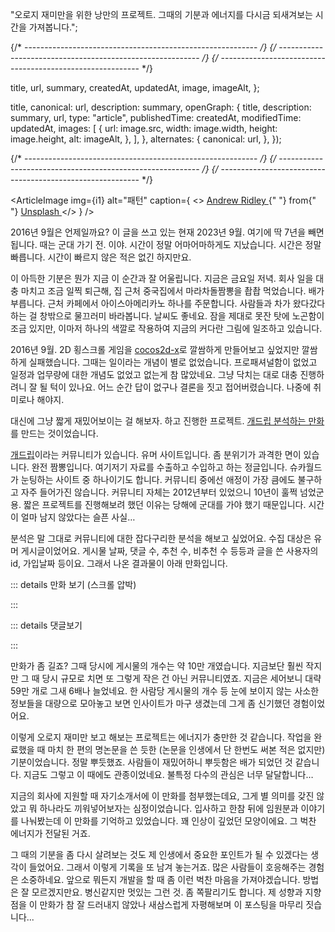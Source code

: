 
  "오로지 재미만을 위한 낭만의 프로젝트. 그때의 기분과 에너지를 다시금 되새겨보는 시간을 가져봅니다.";

{/* ---------------------------------------------------------- */}
{/* ---------------------------------------------------------- */}
{/* ---------------------------------------------------------- */}

  title,
  url,
  summary,
  createdAt,
  updatedAt,
  image,
  imageAlt,
};

  title,
  canonical: url,
  description: summary,
  openGraph: {
    title,
    description: summary,
    url,
    type: "article",
    publishedTime: createdAt,
    modifiedTime: updatedAt,
    images: [
      {
        url: image.src,
        width: image.width,
        height: image.height,
        alt: imageAlt,
      },
    ],
  },
  alternates: {
    canonical: url,
  },
});

<ArticleJsonLd
  useAppDir
  url={url}
  title={title}
  images={[image.src]}
  authorName={authorList}
  datePublished={createdAt}
  dateModified={updatedAt}
  publisherName={authorName}
  description={summary}
  isAccessibleForFree
/>

<ArticleHeader title={title} updatedAt={updatedAt} desc={summary} />

{/* ---------------------------------------------------------- */}
{/* ---------------------------------------------------------- */}
{/* ---------------------------------------------------------- */}

<ArticleImage
  img={i1}
  alt="패턴"
  caption={
    <>
      <a href="https://unsplash.com/ko/@aridley88?utm_content=creditCopyText&utm_medium=referral&utm_source=unsplash">
        Andrew Ridley
      </a>{" "}
      from{" "}
      <a href="https://unsplash.com/ko/%EC%82%AC%EC%A7%84/jR4Zf-riEjI?utm_content=creditCopyText&utm_medium=referral&utm_source=unsplash">
        Unsplash
      </a>
    </>
  }
/>

2016년 9월은 언제일까요? 이 글을 쓰고 있는 현재 2023년 9월. 여기에 딱 7년을 빼면 됩니다. 때는 군대 가기 전. 이야. 시간이 정말 어마어마하게도 지났습니다. 시간은 정말 빠릅니다. 시간이 빠르지 않은 적은 없긴 하지만요.

이 아득한 기분은 뭔가 지금 이 순간과 잘 어울립니다. 지금은 금요일 저녁. 회사 일을 대충 마치고 조금 일찍 퇴근해, 집 근처 중국집에서 마라차돌짬뽕을 촵촵 먹었습니다. 배가 부릅니다. 근처 카페에서 아이스아메리카노 하나를 주문합니다. 사람들과 차가 왔다갔다 하는 걸 창밖으로 물끄러미 바라봅니다. 날씨도 좋네요. 잠을 제대로 못잔 탓에 노곤함이 조금 있지만, 이마저 하나의 색깔로 작용하여 지금의 커다란 그림에 일조하고 있습니다.

2016년 9월. 2D 횡스크롤 게임을 [cocos2d-x](https://www.cocos.com/en)로 깔쌈하게 만들어보고 싶었지만 깔쌈하게 실패했습니다. 그때는 일이라는 개념이 별로 없었습니다. 프로패셔널함이 없었고 일정과 업무량에 대한 개념도 없었고 없는게 참 많았네요. 그냥 닥치는 대로 대충 진행하려니 잘 될 턱이 있나요. 어느 순간 답이 없구나 결론을 짓고 접어버렸습니다. 나중에 취미로나 해야지.

대신에 그냥 짧게 재밌어보이는 걸 해보자. 하고 진행한 프로젝트. [개드립 분석하는 만화](https://www.dogdrip.net/111851522)를 만드는 것이었습니다.

[개드립](https://dogdrip.net)이라는 커뮤니티가 있습니다. 유머 사이트입니다. 좀 분위기가 과격한 면이 있습니다. 완전 짬뽕입니다. 여기저기 자료를 수출하고 수입하고 하는 정글입니다. 슈카월드가 눈팅하는 사이트 중 하나이기도 합니다. 커뮤니티 중에선 애정이 가장 큼에도 불구하고 자주 들어가진 않습니다. 커뮤니티 자체는 2012년부터 있었으니 10년이 훌쩍 넘었군용. 짧은 프로젝트를 진행해보려 했던 이유는 당해에 군대를 가야 했기 때문입니다. 시간이 얼마 남지 않았다는 슬픈 사실…

분석은 말 그대로 커뮤니티에 대한 잡다구리한 분석을 해보고 싶었어요. 수집 대상은 유머 게시글이었어요. 게시물 날짜, 댓글 수, 추천 수, 비추천 수 등등과 글을 쓴 사용자의 id, 가입날짜 등이요. 그래서 나온 결과물이 아래 만화입니다.

::: details 만화 보기 (스크롤 압박)

<ArticleImage noShadow img={m1} alt="개드립 분석하는 만화 1" />
<ArticleImage noShadow img={m2} alt="개드립 분석하는 만화 2" />
<ArticleImage noShadow img={m3} alt="개드립 분석하는 만화 3" />
<ArticleImage noShadow img={m4} alt="개드립 분석하는 만화 4" />
<ArticleImage noShadow img={m5} alt="개드립 분석하는 만화 5" />
<ArticleImage noShadow img={m6} alt="개드립 분석하는 만화 6" />
<ArticleImage noShadow img={m7} alt="개드립 분석하는 만화 7" />

:::

::: details 댓글보기

<ArticleImage noShadow img={c1} alt="개드립 분석하는 만화 댓글 1" />
<ArticleImage noShadow img={c2} alt="개드립 분석하는 만화 댓글 2" />
<ArticleImage noShadow img={c3} alt="개드립 분석하는 만화 댓글 3" />
<ArticleImage noShadow img={c4} alt="개드립 분석하는 만화 댓글 4" />

:::

만화가 좀 길죠? 그때 당시에 게시물의 개수는 약 10만 개였습니다. 지금보단 훨씬 작지만 그 때 당시 규모로 치면 또 그렇게 작은 건 아닌 커뮤니티였죠. 지금은 세어보니 대략 59만 개로 그새 6배나 늘었네요. 한 사람당 게시물의 개수 등 눈에 보이지 않는 사소한 정보들을 대량으로 모아놓고 보면 인사이트가 마구 생겼는데 그게 좀 신기했던 경험이었어요.

이렇게 오로지 재미만 보고 해보는 프로젝트는 에너지가 충만한 것 같습니다. 작업을 완료했을 때 마치 한 편의 명논문을 쓴 듯한 (논문을 인생에서 단 한번도 써본 적은 없지만) 기분이었습니다. 정말 뿌듯했죠. 사람들이 재밌어하니 뿌듯함은 배가 되었던 것 같습니다. 지금도 그렇고 이 때에도 관종이었네요. 불특정 다수의 관심은 너무 달달합니다…

지금의 회사에 지원할 때 자기소개서에 이 만화를 첨부했는데요, 그게 별 의미를 갖진 않았고 뭐 하나라도 끼워넣어보자는 심정이었습니다. 입사하고 한참 뒤에 임원분과 이야기를 나눠봤는데 이 만화를 기억하고 있었습니다. 꽤 인상이 깊었던 모양이에요. 그 벅찬 에너지가 전달된 거죠.

그 때의 기분을 좀 다시 살려보는 것도 제 인생에서 중요한 포인트가 될 수 있겠다는 생각이 들었어요. 그래서 이렇게 기록을 또 남겨 놓는거죠. 많은 사람들이 호응해주는 경험은 소중하네요. 앞으로 뭐든지 개발을 할 때 좀 이런 벅찬 마음을 가져야겠습니다. 방법은 잘 모르겠지만요. 병신같지만 멋있는 그런 것. 좀 쪽팔리기도 합니다. 제 성향과 지향점을 이 만화가 참 잘 드러내지 않았나 새삼스럽게 자평해보며 이 포스팅을 마무리 짓습니다...
